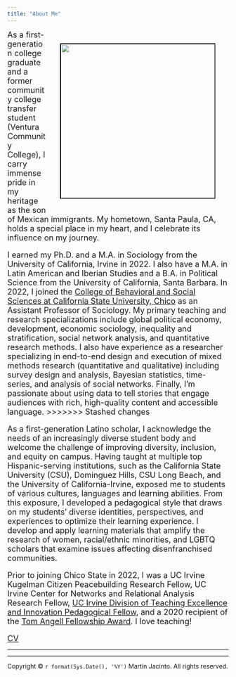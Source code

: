 ```yaml
---
title: "About Me"
---
```


```{=html}
<style>
.column-left{
  float: left;
  width: 33%;
  text-align: left;
}
.column-center{
  display: inline-block;
  width: 33%;
  text-align: center;
}
.column-right{
  float: right;
  width: 33%;
  text-align: right;
}
</style>
```
<figure_side style = "float: right"> <img src="images/mj.photo.2.jpg" width="350px" hspace="30" vspace="30" style="border:black; border-width:2px; border-style:inset;"/> </figure_side>

<font size="4.5">As a first-generation college graduate and a former community college transfer student (Ventura Community College), I carry immense pride in my heritage as the son of Mexican immigrants. My hometown, Santa Paula, CA, holds a special place in my heart, and I celebrate its influence on my journey. 

I earned my Ph.D. and a M.A. in Sociology from the University of California, Irvine in 2022. I also have a M.A. in Latin American and Iberian Studies and a B.A. in Political Science from the University of California, Santa Barbara. In 2022, I joined the [College of Behavioral and Social Sciences at California State University, Chico](https://catalog.csuchico.edu/colleges-departments/college-behavioral-social-sciences/sociology/#text) as an Assistant Professor of Sociology. My primary teaching and research specializations include global political economy, development, economic sociology, inequality and stratification, social network analysis, and quantitative research methods. I also have experience as a researcher specializing in end-to-end design and execution of mixed methods research (quantitative and qualitative) including survey design and analysis, Bayesian statistics, time-series, and analysis of social networks. Finally, I'm passionate about using data to tell stories that engage audiences with rich, high-quality content and accessible language.
>>>>>>> Stashed changes

As a first-generation Latino scholar, I acknowledge the needs of an increasingly diverse student body and welcome the challenge of improving diversity, inclusion, and equity on campus. Having taught at multiple top Hispanic-serving institutions, such as the California State University (CSU), Dominguez Hills, CSU Long Beach, and the University of California-Irvine, exposed me to students of various cultures, languages and learning abilities. From this exposure, I developed a pedagogical style that draws on my students’ diverse identities, perspectives, and experiences to optimize their learning experience. I develop and apply learning materials that amplify the research of women, racial/ethnic minorities, and LGBTQ scholars that examine issues affecting disenfranchised communities.

Prior to joining Chico State in 2022, I was a UC Irvine Kugelman Citizen Peacebuilding Research Fellow, UC Irvine Center for Networks and Relational Analysis Research Fellow, [UC Irvine Division of Teaching Excellence and Innovation Pedagogical Fellow](https://dtei.uci.edu/opportunities/grads-postdocs/pedagogical-fellows-program/), and a 2020 recipient of the [Tom Angell Fellowship Award](https://inclusion.uci.edu/action-plan/mentoring/tom-angell-fellowship-award/). I love teaching!

[CV](files/CV_mj.pdf) </font>

------------------------------------------------------------------------

----
<p>Copyright © `r format(Sys.Date(), '%Y')` Martín Jacinto. All rights reserved.</p>

